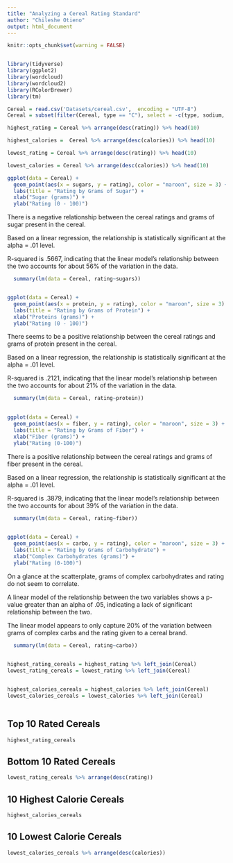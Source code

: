 ```yaml
---
title: "Analyzing a Cereal Rating Standard"
author: "Chileshe Otieno"
output: html_document
---
```


```r
knitr::opts_chunk$set(warning = FALSE)


library(tidyverse)
library(ggplot2)
library(wordcloud)
library(wordcloud2)
library(RColorBrewer)
library(tm)

Cereal = read.csv('Datasets/cereal.csv',  encoding = "UTF-8")
Cereal = subset(filter(Cereal, type == "C"), select = -c(type, sodium, cups, shelf, potass, mfr, weight, vitamins))
```


```r

highest_rating = Cereal %>% arrange(desc(rating)) %>% head(10)

highest_calories =  Cereal %>% arrange(desc(calories)) %>% head(10)

lowest_rating = Cereal %>% arrange(desc(rating)) %>% head(10)

lowest_calories = Cereal %>% arrange(desc(calories)) %>% head(10)

ggplot(data = Cereal) +
  geom_point(aes(x = sugars, y = rating), color = "maroon", size = 3) +
  labs(title = "Rating by Grams of Sugar") +
  xlab("Sugar (grams)") +
  ylab("Rating (0 - 100)")

```

There is a negative relationship between the cereal ratings and grams of sugar present in the cereal.

Based on a linear regression, the relationship is statistically significant at the alpha = .01 level.

R-squared is .5667, indicating that the linear model's relationship between the two accounts for about 56% of the variation in the data.

```r
  summary(lm(data = Cereal, rating~sugars))



```


```r
  
ggplot(data = Cereal) +
  geom_point(aes(x = protein, y = rating), color = "maroon", size = 3) +
  labs(title = "Rating by Grams of Protein") +
  xlab("Proteins (grams)") +
  ylab("Rating (0 - 100)")
```


There seems to be a positive relationship between the cereal ratings and grams of protein present in the cereal.

Based on a linear regression, the relationship is statistically significant at the alpha = .01 level.

R-squared is .2121, indicating that the linear model's relationship between the two accounts for about 21% of the variation in the data.

```r
  summary(lm(data = Cereal, rating~protein))
  
```



```r
  
ggplot(data = Cereal) +
  geom_point(aes(x = fiber, y = rating), color = "maroon", size = 3) +
  labs(title = "Rating by Grams of Fiber") +
  xlab("Fiber (grams)") +
  ylab("Rating (0-100)")
```

There is a positive relationship between the cereal ratings and grams of fiber present in the cereal.

Based on a linear regression, the relationship is statistically significant at the alpha = .01 level.

R-squared is .3879, indicating that the linear model's relationship between the two accounts for about 39% of the variation in the data.

```r
  summary(lm(data = Cereal, rating~fiber))
  
```


```r


ggplot(data = Cereal) +
  geom_point(aes(x = carbo, y = rating), color = "maroon", size = 3) +
  labs(title = "Rating by Grams of Carbohydrate") +
  xlab("Complex Carbohydrates (grams)") +
  ylab("Rating (0-100)")

```

On a glance at the scatterplate, grams of complex carbohydrates and rating do not seem to correlate.

A linear model of the relationship between the two variables shows a p-value greater than an alpha of .05,
indicating a lack of significant relationship between the two.

The linear model appears to only capture 20% of the variation between grams of complex carbs and the rating given to
a cereal brand.

```r
  summary(lm(data = Cereal, rating~carbo))
  

```



```r

highest_rating_cereals = highest_rating %>% left_join(Cereal)
lowest_rating_cereals = lowest_rating %>% left_join(Cereal)


highest_calories_cereals = highest_calories %>% left_join(Cereal)
lowest_calories_cereals = lowest_calories %>% left_join(Cereal)
  
```


## Top 10 Rated Cereals
```r

highest_rating_cereals


```


## Bottom 10 Rated Cereals
```r

lowest_rating_cereals %>% arrange(desc(rating))


```


## 10 Highest Calorie Cereals
```r

highest_calories_cereals


```


## 10 Lowest Calorie Cereals 
```r

lowest_calories_cereals %>% arrange(desc(calories))


```
